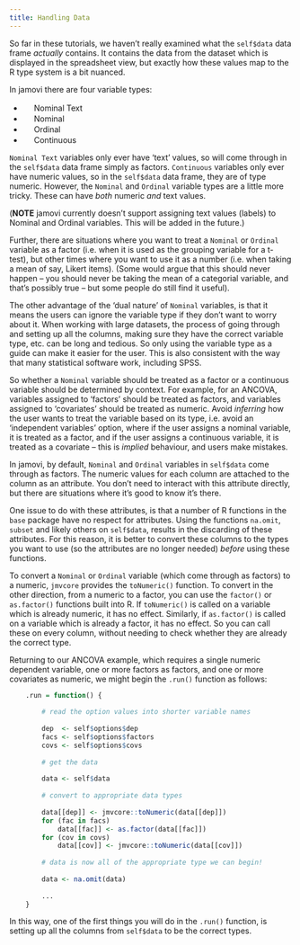 ```yaml
---
title: Handling Data
---
```


So far in these tutorials, we haven't really examined what the `self$data` data frame *actually* contains. It contains the data from the dataset which is displayed in the spreadsheet view, but exactly how these values map to the R type system is a bit nuanced.

In jamovi there are four variable types:

 - <img src="assets/variable-nominal-text.svg" width="16px"> Nominal Text
 - <img src="assets/variable-nominal.svg"      width="16px"> Nominal
 - <img src="assets/variable-ordinal.svg"      width="16px"> Ordinal
 - <img src="assets/variable-continuous.svg"   width="16px"> Continuous

`Nominal Text` variables only ever have 'text' values, so will come through in the `self$data` data frame simply as factors. `Continuous` variables only ever have numeric values, so in the `self$data` data frame, they are of type numeric. However, the `Nominal` and `Ordinal` variable types are a little more tricky. These can have *both* numeric *and* text values.

(**NOTE** jamovi currently doesn't support assigning text values (labels) to Nominal and Ordinal variables. This will be added in the future.)

Further, there are situations where you want to treat a `Nominal` or `Ordinal` variable as a factor (i.e. when it is used as the grouping variable for a t-test), but other times where you want to use it as a number (i.e. when taking a mean of say, Likert items). (Some would argue that this should never happen -- you should never be taking the mean of a categorial variable, and that's possibly true -- but some people do still find it useful).

The other advantage of the 'dual nature' of `Nominal` variables, is that it means the users can ignore the variable type if they don't want to worry about it. When working with large datasets, the process of going through and setting up all the columns, making sure they have the correct variable type, etc. can be long and tedious. So only using the variable type as a guide can make it easier for the user. This is also consistent with the way that many statistical software work, including SPSS.

So whether a `Nominal` variable should be treated as a factor or a continuous variable should be determined by context. For example, for an ANCOVA, variables assigned to 'factors' should be treated as factors, and variables assigned to 'covariates' should be treated as numeric. Avoid *inferring* how the user wants to treat the variable based on its type, i.e. avoid an 'independent variables' option, where if the user assigns a nominal variable, it is treated as a factor, and if the user assigns a continuous variable, it is treated as a covariate -- this is *implied* behaviour, and users make mistakes.

In jamovi, by default, `Nominal` and `Ordinal` variables in `self$data` come through as factors. The numeric values for each column are attached to the column as an attribute. You don't need to interact with this attribute directly, but there are situations where it's good to know it's there.

One issue to do with these attributes, is that a number of R functions in the `base` package have no respect for attributes. Using the functions `na.omit`, `subset` and likely others on `self$data`, results in the discarding of these attributes. For this reason, it is better to convert these columns to the types you want to use (so the attributes are no longer needed) *before* using these functions.

To convert a `Nominal` or `Ordinal` variable (which come through as factors) to a numeric, `jmvcore` provides the `toNumeric()` function. To convert in the other direction, from a numeric to a factor, you can use the `factor()` or `as.factor()` functions built into R. If `toNumeric()` is called on a variable which is already numeric, it has no effect. Similarly, if `as.factor()` is called on a variable which is already a factor, it has no effect. So you can call these on every column, without needing to check whether they are already the correct type.

Returning to our ANCOVA example, which requires a single numeric dependent variable, one or more factors as factors, and one or more covariates as numeric, we might begin the `.run()` function as follows:

```r
    .run = function() {
        
        # read the option values into shorter variable names
        
        dep  <- self$options$dep
        facs <- self$options$factors
        covs <- self$options$covs
        
        # get the data
        
        data <- self$data
        
        # convert to appropriate data types
        
        data[[dep]] <- jmvcore::toNumeric(data[[dep]])
        for (fac in facs)
            data[[fac]] <- as.factor(data[[fac]])
        for (cov in covs)
            data[[cov]] <- jmvcore::toNumeric(data[[cov]])
        
        # data is now all of the appropriate type we can begin!
        
        data <- na.omit(data)
        
        ...
    }
```

In this way, one of the first things you will do in the `.run()` function, is setting up all the columns from `self$data` to be the correct types.

